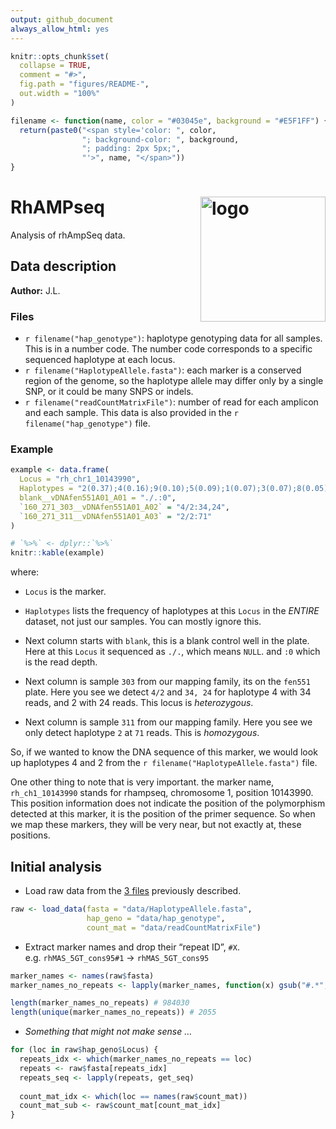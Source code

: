 ```yaml
---
output: github_document
always_allow_html: yes
---
```

<!-- README.md is generated from README.Rmd. Please edit that file -->
```r
knitr::opts_chunk$set(
  collapse = TRUE,
  comment = "#>",
  fig.path = "figures/README-",
  out.width = "100%"
)
```

```r
filename <- function(name, color = "#03045e", background = "#E5F1FF") {
  return(paste0("<span style='color: ", color, 
                "; background-color: ", background,
                "; padding: 2px 5px;", 
                "'>", name, "</span>"))
}
```
# RhAMPseq <img src="https://raw.githubusercontent.com/villegar/RhAMPseq/master/figures/logo.png" alt="logo" align="right" height=200px/>
Analysis of rhAmpSeq data.

## Data description
**Author:** J.L.

### Files
- `r filename("hap_genotype")`: haplotype genotyping data for all samples. This is in a number code. 
The number code corresponds to a specific sequenced haplotype at each locus. 
- `r filename("HaplotypeAllele.fasta")`: each marker is a conserved region of the genome, so the haplotype allele may differ only by a single SNP, or it could be many SNPS or indels.  
- `r filename("readCountMatrixFile")`: number of read for each amplicon and each sample.  This data is also provided in the `r  filename("hap_genotype")` file.

### Example
```r
example <- data.frame(
  Locus	= "rh_chr1_10143990",
  Haplotypes = "2(0.37);4(0.16);9(0.10);5(0.09);1(0.07);3(0.07);8(0.05);13(0.04);6(0.03);7(0.03);",
  blank__vDNAfen551A01_A01 = "./.:0",
  `160_271_303__vDNAfen551A01_A02` = "4/2:34,24",
  `160_271_311__vDNAfen551A01_A03` = "2/2:71"
)

# `%>%` <- dplyr::`%>%`
knitr::kable(example)
```

where:

- `Locus` is the marker.  

- `Haplotypes` lists the frequency of haplotypes at this `Locus` in the _ENTIRE_ dataset, not just our samples. You can mostly ignore this.

- Next column starts with `blank`, this is a blank control well in the plate. Here at this `Locus` it sequenced as `./.`, which means `NULL`.  and `:0` which is the read depth.  

- Next column is sample `303` from our mapping family, its on the `fen551` plate.  Here you see we detect `4/2` and `34, 24` for haplotype 4 with 34 reads, and 2 with 24 reads. This locus is _heterozygous_.

- Next column is sample `311` from our mapping family.  Here you see we only detect haplotype `2` at `71` reads. This is _homozygous_. 

So, if we wanted to know the DNA sequence of this marker, we would look up haplotypes 4 and 2 from the `r filename("HaplotypeAllele.fasta")` file.  

One other thing to note that is very important.  the marker name, `rh_ch1_10143990` stands for rhampseq, chromosome 1, position 10143990.  This position information does not indicate the position of the polymorphism detected at this marker, it is the position of the primer sequence.  So when we map these markers, they will be very near, but not exactly at, these positions.  

## Initial analysis

- Load raw data from the [3 files](#files) previously described.

```r
raw <- load_data(fasta = "data/HaplotypeAllele.fasta", 
                 hap_geno = "data/hap_genotype",
                 count_mat = "data/readCountMatrixFile")
```

- Extract marker names and drop their "repeat ID", `#X`.
e.g. `rhMAS_5GT_cons95#1` -> `rhMAS_5GT_cons95`

```r
marker_names <- names(raw$fasta)
marker_names_no_repeats <- lapply(marker_names, function(x) gsub("#.*", "", x))

length(marker_names_no_repeats) # 984030
length(unique(marker_names_no_repeats)) # 2055
```

- _Something that might not make sense ..._

```r
for (loc in raw$hap_geno$Locus) {
  repeats_idx <- which(marker_names_no_repeats == loc)
  repeats <- raw$fasta[repeats_idx]
  repeats_seq <- lapply(repeats, get_seq)
  
  count_mat_idx <- which(loc == names(raw$count_mat))
  count_mat_sub <- raw$count_mat[count_mat_idx]
}
```